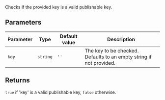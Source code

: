 Checks if the provided key is a valid publishable key.

## Parameters

| Parameter | Type     | Default value | Description                                                         |
| --------- | -------- | ------------- | ------------------------------------------------------------------- |
| `key`     | `string` | `''`          | The key to be checked. Defaults to an empty string if not provided. |

## Returns

`true` if 'key' is a valid publishable key, `false` otherwise.
